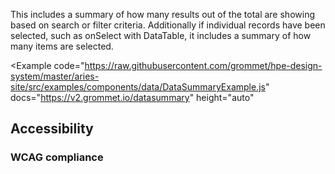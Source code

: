 
This includes a summary of how many results out of the total are showing based on search or filter criteria. Additionally if individual records have been selected, such as onSelect with DataTable, it includes a summary of how many items are selected.

<Example
  code="https://raw.githubusercontent.com/grommet/hpe-design-system/master/aries-site/src/examples/components/data/DataSummaryExample.js"
  docs="https://v2.grommet.io/datasummary"
  height="auto"
>
  <DataSummaryExample />
</Example>

## Accessibility
### WCAG compliance
  <AccessibilitySection title='datasummary' />

